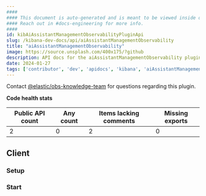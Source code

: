 ```yaml
---
####
#### This document is auto-generated and is meant to be viewed inside our experimental, new docs system.
#### Reach out in #docs-engineering for more info.
####
id: kibAiAssistantManagementObservabilityPluginApi
slug: /kibana-dev-docs/api/aiAssistantManagementObservability
title: "aiAssistantManagementObservability"
image: https://source.unsplash.com/400x175/?github
description: API docs for the aiAssistantManagementObservability plugin
date: 2024-01-27
tags: ['contributor', 'dev', 'apidocs', 'kibana', 'aiAssistantManagementObservability']
---
```




Contact [@elastic/obs-knowledge-team](https://github.com/orgs/elastic/teams/obs-knowledge-team) for questions regarding this plugin.

**Code health stats**

| Public API count  | Any count | Items lacking comments | Missing exports |
|-------------------|-----------|------------------------|-----------------|
| 2 | 0 | 2 | 0 |

## Client

### Setup
<DocDefinitionList data={[aiAssistantManagementObservabilityObj.client.setup]}/>

### Start
<DocDefinitionList data={[aiAssistantManagementObservabilityObj.client.start]}/>

